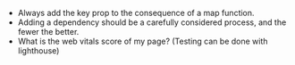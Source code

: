 - Always add the key prop to the consequence of a map function.
- Adding a dependency should be a carefully considered process, and the fewer the better.
- What is the web vitals score of my page? (Testing can be done with lighthouse)
